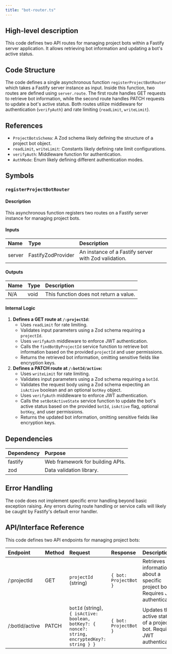 ```yaml
---
title: "bot-router.ts"
---
```


## High-level description
This code defines two API routes for managing project bots within a Fastify server application. It allows retrieving bot information and updating a bot's active status.

## Code Structure
The code defines a single asynchronous function `registerProjectBotRouter` which takes a Fastify server instance as input. Inside this function, two routes are defined using `server.route`. The first route handles GET requests to retrieve bot information, while the second route handles PATCH requests to update a bot's active status. Both routes utilize middleware for authentication (`verifyAuth`) and rate limiting (`readLimit`, `writeLimit`).

## References
- `ProjectBotsSchema`: A Zod schema likely defining the structure of a project bot object.
- `readLimit`, `writeLimit`: Constants likely defining rate limit configurations.
- `verifyAuth`: Middleware function for authentication.
- `AuthMode`: Enum likely defining different authentication modes.

## Symbols
### `registerProjectBotRouter`
#### Description
This asynchronous function registers two routes on a Fastify server instance for managing project bots.

#### Inputs
| Name | Type | Description |
|:-----|:-----|:------------|
| server | FastifyZodProvider | An instance of a Fastify server with Zod validation. |

#### Outputs
| Name | Type | Description |
|:-----|:-----|:------------|
| N/A | void | This function does not return a value. |

#### Internal Logic
1. **Defines a GET route at `/:projectId`:**
    - Uses `readLimit` for rate limiting.
    - Validates input parameters using a Zod schema requiring a `projectId`.
    - Uses `verifyAuth` middleware to enforce JWT authentication.
    - Calls the `findBotByProjectId` service function to retrieve bot information based on the provided `projectId` and user permissions.
    - Returns the retrieved bot information, omitting sensitive fields like encryption keys.
2. **Defines a PATCH route at `/:botId/active`:**
    - Uses `writeLimit` for rate limiting.
    - Validates input parameters using a Zod schema requiring a `botId`.
    - Validates the request body using a Zod schema expecting an `isActive` boolean and an optional `botKey` object.
    - Uses `verifyAuth` middleware to enforce JWT authentication.
    - Calls the `setBotActiveState` service function to update the bot's active status based on the provided `botId`, `isActive` flag, optional `botKey`, and user permissions.
    - Returns the updated bot information, omitting sensitive fields like encryption keys.

## Dependencies
| Dependency | Purpose |
|:-----------|:--------|
| fastify | Web framework for building APIs. |
| zod | Data validation library. |

## Error Handling
The code does not implement specific error handling beyond basic exception raising. Any errors during route handling or service calls will likely be caught by Fastify's default error handler.

## API/Interface Reference
This code defines two API endpoints for managing project bots:

| Endpoint | Method | Request | Response | Description |
|:---------|:-------|:--------|:---------|:------------|
| /:projectId | GET | `projectId` (string) | `{ bot: ProjectBot }` | Retrieves information about a specific project bot. Requires JWT authentication. |
| /:botId/active | PATCH | `botId` (string), `{ isActive: boolean, botKey?: { nonce?: string, encryptedKey?: string } }` | `{ bot: ProjectBot }` | Updates the active status of a project bot. Requires JWT authentication. |
